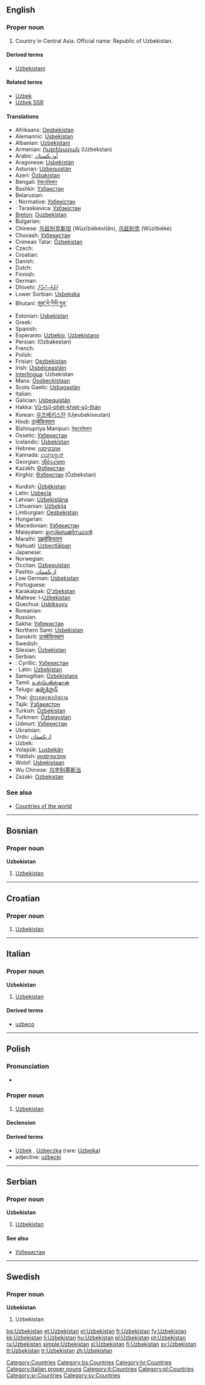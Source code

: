 {{wikipedia}}
==English==

===Proper noun===
{{infl|en|proper noun}}

# Country in Central Asia. Official name: Republic of Uzbekistan.

====Derived terms====
* [[Uzbekistani]]

====Related terms====
* [[Uzbek]]
* [[Uzbek SSR]]

====Translations====
{{trans-top|Republic of Uzbekistan}}
* Afrikaans: [[Oesbekistan]]
* Alemannic: [[Usbekistan]]
* Albanian: [[Uzbekistani]]
* Armenian: [[Ուզբեկստան]] (Uzbekstan)
* Arabic: [[أوزبكستان]]
* Aragonese: [[Usbekistán]]
* Asturian: [[Uzbequistán]]
* Azeri: [[Özbəkistan]]
* Bengali: [[উজবেকিস্তান]]
* Bashkir: [[Үзбәкстан]]
* Belarusian: 
* : Normative: [[Узбекістан]]
* : Taraskievica: [[Узбэкістан]]
* [[Breton]]: [[Ouzbekistan]]
* Bulgarian: {{t+|bg|Узбекистан|sc=Cyrl}}
* Chinese: [[乌兹别克斯坦]] (Wūzībiékèsītǎn), [[乌兹别克]] (Wūzībiékè)
* Chuvash: [[Узбекистан]]
* Crimean Tatar: [[Özbekistan]]
* Czech: {{t-|cs|Uzbekistán|m}}
* Croatian: {{t-|hr|Uzbekistan|m}}
* Danish: {{t-|da|Usbekistan}}
* Dutch: {{t+|nl|Oezbekistan}}
* Finnish: {{t+|fi|Uzbekistan}}
* German: {{t+|de|Usbekistan}}
* Dhivehi: [[އުޒްބެކިސްތާން]]
* Lower Sorbian: [[Usbekska]]
* Bhutani: [[ཨུཛ་བེ་ཀིསི་ཏཱན་]]
* Estonian: [[Usbekistan]]
* Greek: {{t+|el|Ουζμπεκιστάν|n|sc=Grek}}
* Spanish: {{t+|es|Uzbekistán}}
* Esperanto: [[Uzbekio]], [[Uzbekistano]]
* Persian: {{fa-Arab|[[ازبكستان]]}} (Ozbakestan)
* French: {{t+|fr|Ouzbékistan|m}}
* Polish: {{t+|pl|Uzbekistan}}
* Frisian: [[Oezbekistan]]
* Irish: [[Úisbéiceastáin]]
* [[Interlingua]]: Uzbekistan
* Manx: [[Oosbeckistaan]]
* Scots Gaelic: [[Usbagastàn]]
* Italian: {{t-|it|Uzbekistan|m}}
* Galician: [[Usbequistán]]
* Hakka: [[Vû-tsṳ̂-phe̍t-khiet-sṳ̂-thán]]
* Korean: [[우즈베키스탄]] (Ujeubekiseutan)
* Hindi: [[उज़्बेकिस्तान]]
* Bishnupriya Manipuri: [[উজবেকিস্তান]]
* Ossetic: [[Узбекистан]]
* Icelandic: [[Úsbekistan]]
* Hebrew: [[אוזבקיסטן]]
* Kannada: [[ಉಜ್ಬೇಕಿಸ್ಥಾನ್]]
* Georgian: [[უზბეკეთი]]
* Kazakh: [[Өзбекстан]]
* Kirghiz: [[Өзбекстан]] (Özbekstan)
{{trans-mid}}
* Kurdish: [[Ûzbêkistan]]
* Latin: [[Usbecia]]
* Latvian: [[Uzbekistāna]]
* Lithuanian: [[Uzbekija]]
* Limburgian: [[Oesbekistan]]
* Hungarian: {{t+|hu|Üzbegisztán}}
* Macedonian: [[Узбекистан]]
* Malayalam: [[ഉസ്ബെക്കിസ്ഥാന്‍]]
* Marathi: [[उझबेकिस्तान]]
* Nahuatl: [[Uzbectlālpan]]
* Japanese: {{t+|ja|ウズベキスタン|tr=Uzubekisutan|sc=Jpan}}
* Norwegian: {{t+|no|Usbekistan}}
* Occitan: [[Ozbequistan]]
* Pashto: [[ازبکستان]]
* Low German: [[Usbekistan]]
* Portuguese: {{t+|pt|Usbequistão}}
* Karakalpak: [[O'zbekstan]]
* Maltese: l-[[Użbekistan]]
* Quechua: [[Usbiksuyu]]
* Romanian: {{t-|ro|Uzbekistan|n}}
* Russian: {{t+|ru|Узбекистан|sc=Cyrl}}
* Sakha: [[Узбекистан]]
* Northern Sami: [[Usbekistan]]
* Sanskrit: [[उजबेकिस्थान]]
* Swedish: {{t+|sv|Uzbekistan}}
* Silesian: [[Ůzbekistan]]
* Serbian:
* : Cyrillic: [[Узбекистан#Serbian|Узбекистан]] {{m}}
* : Latin: [[Uzbekistan#Serbian|Uzbekistan]] {{m}}
* Samogitian: [[Ozbėkistans]]
* Tamil: [[உஸ்பெகிஸ்தான்]]
* Telugu: [[ఉజ్బెకిస్తాన్]]
* Thai: [[ประเทศอุซเบกิสถาน]]
* Tajik: [[Ӯзбакистон]]
* Turkish: [[Özbekistan]]
* Turkmen: [[Özbegystan]]
* Udmurt: [[Узбекистан]]
* Ukrainian: {{t-|uk|Узбекистан|sc=Cyrl|xs=Ukrainian}}
* Urdu: [[ازبکستان]] 
* Uzbek: {{t-|uz|O'zbekiston|xs=Uzbek}}
* Volapük: [[Lusbekän]]
* Yiddish: [[אוזבעקיסטאן]]
* Wolof: [[Usbekistaan]]
* Wu Chinese: [[乌字别基斯当]]
* Zazaki: [[Ozbekıstan]]
{{trans-bottom}}

===See also===
* [[Appendix:Countries of the world|Countries of the world]]

[[Category:Countries]]

----

==Bosnian==

===Proper noun===
'''Uzbekistan''' {{m}}

# [[Uzbekistan#English|Uzbekistan]]

[[Category:bs:Countries]]

----

==Croatian==

===Proper noun===
{{infl|hr|proper noun|g=m}}

# [[#English|Uzbekistan]]

[[Category:hr:Countries]]

----

==Italian==
{{wikipedia|lang=it}}

===Proper noun===
'''Uzbekistan''' {{m}}

# [[#English|Uzbekistan]]

====Derived terms====
* [[uzbeco]]

[[Category:Italian proper nouns]]
[[Category:it:Countries]]

----

==Polish==

===Pronunciation===
* {{IPA|/uz̪bɛˈkʲis̪t̪an̪/|lang=pl}}

===Proper noun===
{{infl|pl|proper noun|g=m}}

# [[#English|Uzbekistan]]

====Declension====
{{pl-decl-noun-sing
|Uzbekistan
|Uzbekistanu
|Uzbekistanowi
|Uzbekistan
|Uzbekistanem
|Uzbekistanie
|Uzbekistanie
}}

====Derived terms====
* [[Uzbek]] {{m}}, [[Uzbeczka]] {{f}} (rare: [[Uzbejka]])
* adjective: [[uzbecki]]

[[Category:pl:Countries]]

----

==Serbian==

===Proper noun===
'''Uzbekistan''' {{m}}

# [[Uzbekistan#English|Uzbekistan]]

====See also====
* [[Узбекистан#Serbian|Узбекистан]]

[[Category:sr:Countries]]

----

==Swedish==

===Proper noun===
'''Uzbekistan'''

# Uzbekistan

[[Category:sv:Countries]]

[[bg:Uzbekistan]]
[[et:Uzbekistan]]
[[el:Uzbekistan]]
[[fr:Uzbekistan]]
[[fy:Uzbekistan]]
[[kk:Uzbekistan]]
[[li:Uzbekistan]]
[[hu:Uzbekistan]]
[[pl:Uzbekistan]]
[[pt:Uzbekistan]]
[[ru:Uzbekistan]]
[[simple:Uzbekistan]]
[[sl:Uzbekistan]]
[[fi:Uzbekistan]]
[[sv:Uzbekistan]]
[[tt:Uzbekistan]]
[[tr:Uzbekistan]]
[[zh:Uzbekistan]]